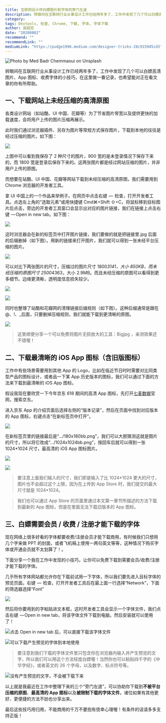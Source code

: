 ```yaml
---
title: 互联网设计师白嫖图片和字体的旁门左道
description: 转眼间在互联网行业从事设计工作已经两年多了，工作中发现了几个可以白嫖高清图片、App 图标、收费字体的小技巧，在这里做一番记录，也希望能对正在看文章的你有所帮助。
category:
tags: Devtools, 检查, Chrome, 下载, 字体, 字体下载
author: 吴超亮
date: "20200802"
recommend: ""
recommendLink: ""
mediumLink: "https://pudge1996.medium.com/designer-tricks-28c915945cd3"
---
```


![](https://lrdim.oss-cn-shenzhen.aliyuncs.com/blogimg/2020-08-02-28c915945cd3/01.png "Photo by Med Badr Chemmaoui on Unsplash")

转眼间在互联网行业从事设计工作已经两年多了，工作中发现了几个可以白嫖高清图片、App 图标、收费字体的小技巧，在这里做一番记录，也希望能对正在看文章的你有所帮助。

## 一、下载网站上未经压缩的高清原图

各类设计网站（如站酷、UI 中国、花瓣等）为了节省图片带宽以及提供更快的加载速度，会将用户上传的图片压缩再展示。

此时我们通过浏览器插件、另存为图片等常规方式保存图片，下载到本地的往往是经过压缩的图片。如下图：

![](https://lrdim.oss-cn-shenzhen.aliyuncs.com/blogimg/2020-08-02-28c915945cd3/02.png)

上图中可以看到我保存了 2 种尺寸的图片，900 宽的是未登录情况下保存下来的，而 1800 宽是登录后保存下来的。这两张图片都是经过网站压缩的图片，并非用户上传的原图。

而想要在站酷、UI 中国、花瓣等网站下载到未经压缩的高清原图，我们需要用到 Chrome 浏览器的开发者工具。

拿 UI 中国上的一个作品来举例子。在网页中点击右键  —  检查，打开开发者工具。点选左上角的“选取元素”或用快捷键 Cmd⌘+Shift ⇧+C，将鼠标移到目标图片后点击，旁边的开发者工具窗口会显示出对应的图片链接，我们在链接上点击右键  — Open in new tab。如下图：

![](https://lrdim.oss-cn-shenzhen.aliyuncs.com/blogimg/2020-08-02-28c915945cd3/03.png)

这时浏览器会在新的标签页中打开图片链接，我们要做的就是把链接里.jpg 后面的后缀删掉（如下图）。用新的链接来打开图片，我们就可以得到一张未经平台压缩的图片。

![](https://lrdim.oss-cn-shenzhen.aliyuncs.com/blogimg/2020-08-02-28c915945cd3/04.png)

可以对比下两张图片的尺寸，压缩过的图片尺寸 1800*3141，大小 850KB，而未经压缩的原图尺寸 2500*4363，大小 2.9MB。而且未经压缩的原图可以看得到更多细节。边缘更清晰，透明度信息损失较少。

![](https://lrdim.oss-cn-shenzhen.aliyuncs.com/blogimg/2020-08-02-28c915945cd3/05.png)

![](https://lrdim.oss-cn-shenzhen.aliyuncs.com/blogimg/2020-08-02-28c915945cd3/06.png)

同时也整理了站酷和花瓣网的清理链接后缀规则（如下图）。这种后缀通常是跟在@、!、\_后面，只要删掉压缩规则，我们就能下载到更清晰的原图。

![](https://lrdim.oss-cn-shenzhen.aliyuncs.com/blogimg/2020-08-02-28c915945cd3/07.png)

> 这里顺便分享一个可以免费将图片无损放大的工具：Bigjpg ，亲测效果还不错喔！

## 二、下载最清晰的 iOS App 图标（含旧版图标）

工作中有些场景需要用到其他 App 的 Logo，比如在临近节日时时需要对比同类型产品的图标设计，或者品一下某 App 历史版本的图标，我们可以通过下面的方法来下载到最清晰的 iOS App 图标。

假设我现在要欣赏一下今年京东 618 期间的高清 App 图标，先打开[七麦数据](https://www.qimai.cn/)官网，搜索京东。

进入京东 App 的介绍页面后选择左侧的“版本记录”，然后在页面中找到对应版本的 App 图标，右键点击“在新标签页中打开”。

![](https://lrdim.oss-cn-shenzhen.aliyuncs.com/blogimg/2020-08-02-28c915945cd3/08.png)

在新标签页里的链接最后是“…/180x180bb.png”，我们可以大胆猜测这就是图片的尺寸，所以将它改成“…/1024x1024bb.png”，按回车后就可以得到一张 1024\*1024 尺寸，最高清的 iOS App 图标图片。

![](https://lrdim.oss-cn-shenzhen.aliyuncs.com/blogimg/2020-08-02-28c915945cd3/09.png)

![](https://lrdim.oss-cn-shenzhen.aliyuncs.com/blogimg/2020-08-02-28c915945cd3/10.png)

> 要注意上面我们输入的尺寸，我们即是输入了比 1024\*1024 更大的尺寸，图片也不会超过这个上限，因为在上传到 App Store 时，我们提交的最大尺寸就是 1024\*1024。

> 我们也可以通过 App Store 的页面里通过本文第一章节所描述的方法下载到最新的 App 图标，但是在里面无法下载旧版本的 App 图标。

## 三、白嫖需要会员 / 收费 / 注册才能下载的字体

现在网络上很多好看的字体都要收费/注册会员才能下载商用，有时候我们只想用几个字来做 PPT 的封面，或者飞机稿上使用一两句英文等等，这种情况下购买字体或开通会员就不太划算了！。

下面分享一个我在工作中发现的小技巧，让你可以免费下载到需要会员/收费/注册才能下载的字体。

几乎所有字体网站都允许你在下载前试用一下字体，所以我们要先进入目标字体的预览页面。右键  —  检查，打开开发者工具后在最上面一行选择“Network”，下面的筛选器选择“Font”

![](https://lrdim.oss-cn-shenzhen.aliyuncs.com/blogimg/2020-08-02-28c915945cd3/11.png)

然后将你要用到的字粘贴进文本框，这时开发者工具会显示一个字体文件，我们点击右键  — Open in new tab，将该字体文件下载到电脑，然后安装就可以使用了！

![](https://lrdim.oss-cn-shenzhen.aliyuncs.com/blogimg/2020-08-02-28c915945cd3/12.png "点击 Open in new tab 后，可以直接下载该字体文件")

![](https://lrdim.oss-cn-shenzhen.aliyuncs.com/blogimg/2020-08-02-28c915945cd3/13.png "可以下载产生预览的字体到本地使用")

> 要注意到我们下载的字体文件里只包含你在浏览器内输入并产生预览的文字，所以我们可以用这个方法轻度白嫖喔！当然你也可以粘贴四千字的《中华字经》，或者英文的 26 个字母，以及数字、标点符号等。

![](https://lrdim.oss-cn-shenzhen.aliyuncs.com/blogimg/2020-08-02-28c915945cd3/14.png "没有产生预览的文字，不会被下载下来")

以上就是我最近在工作中整理下来的三个“旁门左道”，可以协助你下载到**不被平台压缩的原图**、**最高清的 App 图标**以及**被限制下载的字体文件**。诸位如果有其他更好、更便捷的方法不妨也分享出来。

最后这些技巧用归用，不能商用的千万不要抱有侥幸心理喔！有条件的话请多多支持正版！
